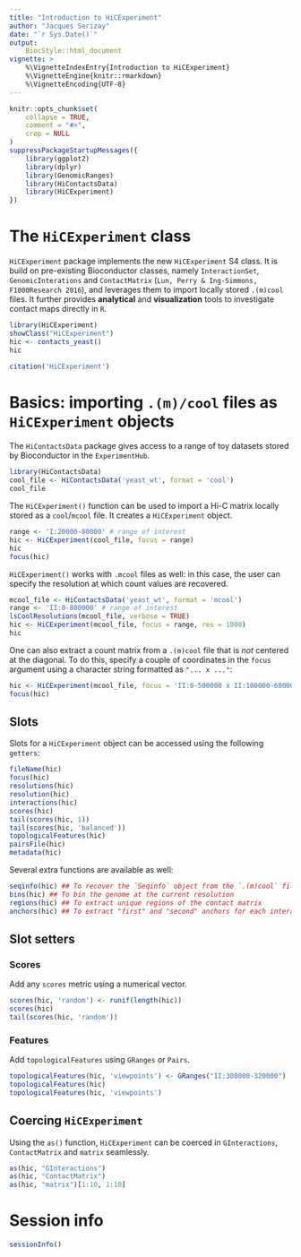 ```yaml
---
title: "Introduction to HiCExperiment"
author: "Jacques Serizay"
date: "`r Sys.Date()`"
output: 
    BiocStyle::html_document
vignette: >
    %\VignetteIndexEntry{Introduction to HiCExperiment}
    %\VignetteEngine{knitr::rmarkdown}
    %\VignetteEncoding{UTF-8}
---
```


```r
knitr::opts_chunk$set(
    collapse = TRUE,
    comment = "#>", 
    crop = NULL
)
suppressPackageStartupMessages({
    library(ggplot2)
    library(dplyr)
    library(GenomicRanges)
    library(HiContactsData)
    library(HiCExperiment)
})
```

# The `HiCExperiment` class

`HiCExperiment` package implements the new `HiCExperiment` S4 class. It is build 
on pre-existing Bioconductor classes, namely `InteractionSet`, 
`GenomicInterations` and `ContactMatrix` 
(`Lun, Perry & Ing-Simmons, F1000Research 2016`), and leverages them to 
import locally stored `.(m)cool` files. It further provides **analytical** 
and **visualization** tools to investigate contact maps directly in `R`. 

```r
library(HiCExperiment)
showClass("HiCExperiment")
hic <- contacts_yeast()
hic
```

```r
citation('HiCExperiment')
```

# Basics: importing `.(m)/cool` files as `HiCExperiment` objects

The `HiContactsData` package gives access to a range of toy datasets stored 
by Bioconductor in the `ExperimentHub`. 

```r
library(HiContactsData)
cool_file <- HiContactsData('yeast_wt', format = 'cool')
cool_file
```

The `HiCExperiment()` function can be used to import a Hi-C matrix locally stored 
as a `cool`/`mcool` file. It creates a `HiCExperiment` object. 

```r
range <- 'I:20000-80000' # range of interest
hic <- HiCExperiment(cool_file, focus = range)
hic
focus(hic)
```

`HiCExperiment()` works with `.mcool` files as well: in this case, the user can  
specify the resolution at which count values are recovered. 

```r
mcool_file <- HiContactsData('yeast_wt', format = 'mcool')
range <- 'II:0-800000' # range of interest
lsCoolResolutions(mcool_file, verbose = TRUE)
hic <- HiCExperiment(mcool_file, focus = range, res = 1000)
hic
```

One can also extract a count matrix from a `.(m)cool` file that is *not* 
centered at the diagonal. To do this, specify a couple of coordinates in the 
`focus` argument using a character string formatted as `"... x ..."`: 

```r
hic <- HiCExperiment(mcool_file, focus = 'II:0-500000 x II:100000-600000', res = 1000)
focus(hic)
```

## Slots

Slots for a `HiCExperiment` object can be accessed using the following `getters`: 

```r
fileName(hic)
focus(hic)
resolutions(hic)
resolution(hic)
interactions(hic)
scores(hic)
tail(scores(hic, 1))
tail(scores(hic, 'balanced'))
topologicalFeatures(hic)
pairsFile(hic)
metadata(hic)
```

Several extra functions are available as well: 

```r
seqinfo(hic) ## To recover the `Seqinfo` object from the `.(m)cool` file
bins(hic) ## To bin the genome at the current resolution
regions(hic) ## To extract unique regions of the contact matrix
anchors(hic) ## To extract "first" and "second" anchors for each interaction
```

## Slot setters

### Scores 

Add any `scores` metric using a numerical vector. 

```r
scores(hic, 'random') <- runif(length(hic))
scores(hic)
tail(scores(hic, 'random'))
```

### Features 

Add `topologicalFeatures` using `GRanges` or `Pairs`. 

```r
topologicalFeatures(hic, 'viewpoints') <- GRanges("II:300000-320000")
topologicalFeatures(hic)
topologicalFeatures(hic, 'viewpoints')
```

## Coercing `HiCExperiment`

Using the `as()` function, `HiCExperiment` can be coerced in `GInteractions`, 
`ContactMatrix` and `matrix` seamlessly.

```r
as(hic, "GInteractions")
as(hic, "ContactMatrix")
as(hic, "matrix")[1:10, 1:10]
```

# Session info

```r
sessionInfo()
```
